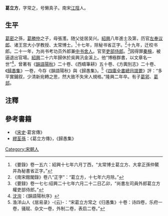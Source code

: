 '''葛立方'''{{BD|||1165年|}}，字常之，号懒真子。南宋[[江陰|江陰]]人。

==生平==
[[葛密|葛密]]之孫，[[葛勝仲|葛勝仲]]之子，母張濩。随父徙居吴兴。[[紹興|紹興]]八年進士及第，历官[[左奉议郎|左奉议郎]]、诸王宫大小学教授、太常博士。<ref>《要錄》卷一五六：紹興十七年六月丁西，“太常博士葛立方、大拿正孫仲鰲并為秘書省正字。”</ref>十七年，除秘书省正字。<ref>《南宋館閣錄》卷八“正字”：“葛立方，十七年六月除。”</ref>十九年，迁校书郎。二十一年，为尚书考功员外郎兼[[中书舍人|中书舍人]]。官至[[吏部|吏部]][[侍郎|侍郎]]。<ref>《要録》卷一七七:绍興二十七年六月二十二日乙卯，“尚書左司員外郎葛立方權吏部侍郎。”</ref>因得罪[[秦檜|秦檜]]，被逼退出官場。[[紹興|紹興]]二十六年歸休於吳興汛金溪上。他“博極群書，以文章名一世”<ref>[[沈洵|沈洵]]：《韻語陽秋序》</ref>，曾著有《[[韻語陽秋|韻語陽秋]]》二十卷、《西疇筆耕》五十卷、《方輿別志》二十卷、《[[歸愚集|歸愚集]]》一卷，今存《韻語陽秋》與《歸愚集》。<ref>渔洋山人《居易录》-{云}-：“宋葛立方常之《归愚集》十卷：诗四卷，乐府一卷，骚赋、杂文一卷，外制二卷，表启二卷。”</ref>《[[四庫全書總目提要|四庫全書總目提要]]》評：“多平實鋪叙，少清新宛轉之思，然大致不失宋人規格。”隆興二年卒。有子[[葛郛|葛郛]]、[[葛郯|葛郯]]。

==注釋==
{{reflist|2}}

==參考書籍==
* 《[[宋史|宋史]]·葛宮傳》
* [[繆荃孫|繆荃孫]]：《葛立方傳》，《歸愚集》
[[Category:宋朝人|Category:宋朝人]]